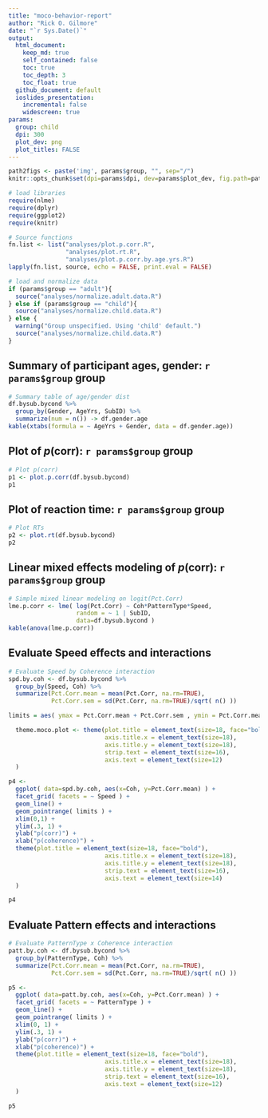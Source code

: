```yaml
---
title: "moco-behavior-report"
author: "Rick O. Gilmore"
date: "`r Sys.Date()`"
output: 
  html_document:
    keep_md: true
    self_contained: false
    toc: true
    toc_depth: 3
    toc_float: true
  github_document: default
  ioslides_presentation:
    incremental: false
    widescreen: true
params:
  group: child
  dpi: 300
  plot_dev: png
  plot_titles: FALSE
---
```


```r
path2figs <- paste('img', params$group, "", sep="/")
knitr::opts_chunk$set(dpi=params$dpi, dev=params$plot_dev, fig.path=path2figs, fig.width = 8.5, echo = FALSE, include = FALSE, warning = FALSE)
```

```r
# load libraries
require(nlme)
require(dplyr)
require(ggplot2)
require(knitr)

# Source functions
fn.list <- list("analyses/plot.p.corr.R", 
                "analyses/plot.rt.R",
                "analyses/plot.p.corr.by.age.yrs.R")
lapply(fn.list, source, echo = FALSE, print.eval = FALSE)

# load and normalize data
if (params$group == "adult"){
  source("analyses/normalize.adult.data.R")
} else if (params$group == "child"){
  source("analyses/normalize.child.data.R")
} else {
  warning("Group unspecified. Using 'child' default.")
  source("analyses/normalize.child.data.R")
}
```

## Summary of participant ages, gender: `r params$group` group

```r
# Summary table of age/gender dist
df.bysub.bycond %>% 
  group_by(Gender, AgeYrs, SubID) %>% 
  summarize(num = n()) -> df.gender.age
kable(xtabs(formula = ~ AgeYrs + Gender, data = df.gender.age))
```

## Plot of *p*(corr): `r params$group` group

```r
# Plot p(corr)
p1 <- plot.p.corr(df.bysub.bycond)
p1
```

## Plot of reaction time: `r params$group` group

```r
# Plot RTs
p2 <- plot.rt(df.bysub.bycond)
p2
```

## Linear mixed effects modeling of *p*(corr): `r params$group` group

```r
# Simple mixed linear modeling on logit(Pct.Corr)
lme.p.corr <- lme( log(Pct.Corr) ~ Coh*PatternType*Speed, 
                   random = ~ 1 | SubID, 
                   data=df.bysub.bycond )
kable(anova(lme.p.corr))
```

## Evaluate Speed effects and interactions

```r
# Evaluate Speed by Coherence interaction
spd.by.coh <- df.bysub.bycond %>%
  group_by(Speed, Coh) %>%
  summarize(Pct.Corr.mean = mean(Pct.Corr, na.rm=TRUE),
            Pct.Corr.sem = sd(Pct.Corr, na.rm=TRUE)/sqrt( n() ))

limits = aes( ymax = Pct.Corr.mean + Pct.Corr.sem , ymin = Pct.Corr.mean - Pct.Corr.sem )

  theme.moco.plot <- theme(plot.title = element_text(size=18, face="bold"),
                           axis.title.x = element_text(size=18),
                           axis.title.y = element_text(size=18),
                           strip.text = element_text(size=16),
                           axis.text = element_text(size=12)
  )

p4 <- 
  ggplot( data=spd.by.coh, aes(x=Coh, y=Pct.Corr.mean) ) +
  facet_grid( facets = ~ Speed ) +
  geom_line() +
  geom_pointrange( limits ) +
  xlim(0,1) +
  ylim(.3, 1) +
  ylab("p(corr)") +
  xlab("p(coherence)") +
  theme(plot.title = element_text(size=18, face="bold"),
                           axis.title.x = element_text(size=18),
                           axis.title.y = element_text(size=18),
                           strip.text = element_text(size=16),
                           axis.text = element_text(size=14)
  )
```

```r
p4
```

## Evaluate Pattern effects and interactions

```r
# Evaluate PatternType x Coherence interaction
patt.by.coh <- df.bysub.bycond %>%
  group_by(PatternType, Coh) %>%
  summarize(Pct.Corr.mean = mean(Pct.Corr, na.rm=TRUE),
            Pct.Corr.sem = sd(Pct.Corr, na.rm=TRUE)/sqrt( n() ))

p5 <- 
  ggplot( data=patt.by.coh, aes(x=Coh, y=Pct.Corr.mean) ) +
  facet_grid( facets = ~ PatternType ) +
  geom_line() +
  geom_pointrange( limits ) +
  xlim(0, 1) +
  ylim(.3, 1) +
  ylab("p(corr)") +
  xlab("p(coherence)") +
  theme(plot.title = element_text(size=18, face="bold"),
                           axis.title.x = element_text(size=18),
                           axis.title.y = element_text(size=18),
                           strip.text = element_text(size=16),
                           axis.text = element_text(size=12)
  )
```

```r
p5
```
